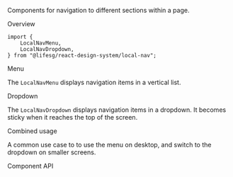 
<Meta of={LocalNavStories} />

<Title>LocalNav</Title>

Components for navigation to different sections within a page.

<Secondary>Overview</Secondary>

```tsx
import {
    LocalNavMenu,
    LocalNavDropdown,
} from "@lifesg/react-design-system/local-nav";
```

<Heading3>Menu</Heading3>

The `LocalNavMenu` displays navigation items in a vertical list.

<Canvas of={LocalNavStories.Menu} />
<Canvas of={LocalNavStories.MenuWithCustomTitle} />

<Heading3>Dropdown</Heading3>

The `LocalNavDropdown` displays navigation items in a dropdown. It becomes
sticky when it reaches the top of the screen.

<Canvas of={LocalNavStories.Dropdown} />
<Canvas of={LocalNavStories.DropdownWithCustomTitle} />

<Heading3>Combined usage</Heading3>

A common use case to to use the menu on desktop, and switch to the dropdown on
smaller screens.

<Canvas of={LocalNavStories.CombinedUsage} />

<Secondary>Component API</Secondary>

<PropsTable />
